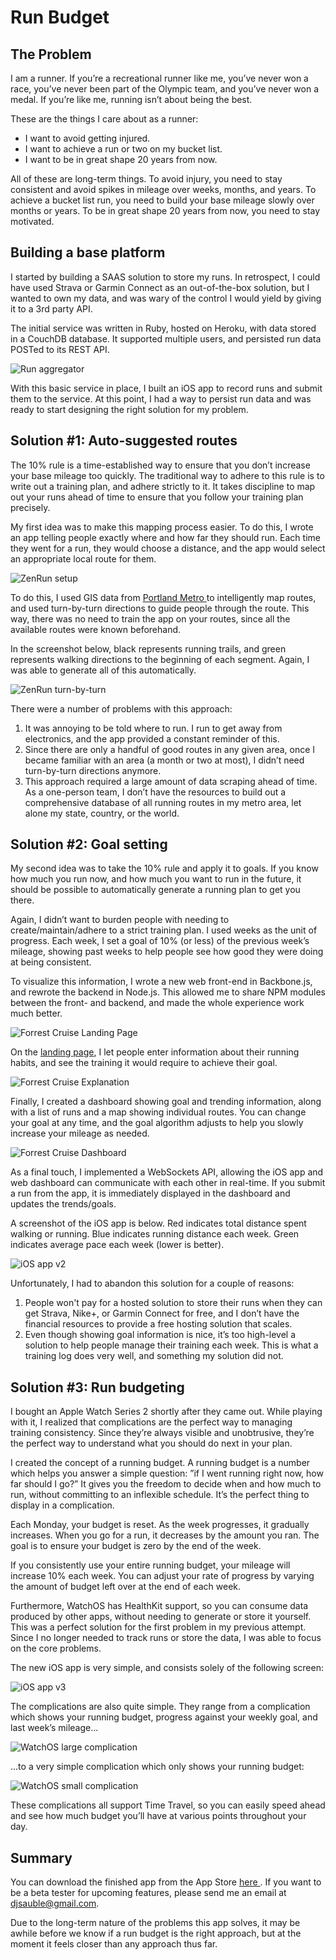 

<SEO title="Run Budget"/>

# Run Budget

## The Problem

I am a runner. If you&rsquo;re a recreational runner like me, you&rsquo;ve never won a race, you&rsquo;ve never been part of the Olympic team, and you&rsquo;ve never won a medal. If you&rsquo;re like me, running isn&rsquo;t about being the best.

These are the things I care about as a runner:

- I want to avoid getting injured.
- I want to achieve a run or two on my bucket list.
- I want to be in great shape 20 years from now.

All of these are long-term things. To avoid injury, you need to stay consistent and avoid spikes in mileage over weeks, months, and years. To achieve a bucket list run, you need to build your base mileage slowly over months or years. To be in great shape 20 years from now, you need to stay motivated.

## Building a base platform

I started by building a SAAS solution to store my runs. In retrospect, I could have used Strava or Garmin Connect as an out-of-the-box solution, but I wanted to own my data, and was wary of the control I would yield by giving it to a 3rd party API.

The initial service was written in Ruby, hosted on Heroku, with data stored in a CouchDB database. It supported multiple users, and persisted run data POSTed to its REST API.

<img src={RunBudgetAPIGeneratorImg} alt='Run aggregator'/>

With this basic service in place, I built an iOS app to record runs and submit them to the service. At this point, I had a way to persist run data and was ready to start designing the right solution for my problem.

## Solution #1: Auto-suggested routes

The 10% rule is a time-established way to ensure that you don&rsquo;t increase your base mileage too quickly. The traditional way to adhere to this rule is to write out a training plan, and adhere strictly to it. It takes discipline to map out your runs ahead of time to ensure that you follow your training plan precisely.

My first idea was to make this mapping process easier. To do this, I wrote an app telling people exactly where and how far they should run. Each time they went for a run, they would choose a distance, and the app would select an appropriate local route for them.

<img src={ZenRunSetupImg} alt='ZenRun setup' class='half border'/>

To do this, I used GIS data from <a href='https://gis.oregonmetro.gov' target='_new'>Portland Metro <i class='fa fa-external-link'></i></a> to intelligently map routes, and used turn-by-turn directions to guide people through the route. This way, there was no need to train the app on your routes, since all the available routes were known beforehand.

In the screenshot below, black represents running trails, and green represents walking directions to the beginning of each segment. Again, I was able to generate all of this automatically.

<img src={ZenRunGuideImg} alt='ZenRun turn-by-turn' class='half'/>

There were a number of problems with this approach:

1. It was annoying to be told where to run. I run to get away from electronics, 
   and the app provided a constant reminder of this.
2. Since there are only a handful of good routes in any given area, once I 
   became familiar with an area (a month or two at most), I didn&rsquo;t need turn-by-turn directions anymore.
3. This approach required a large amount of data scraping ahead of time. As a 
   one-person team, I don&rsquo;t have the resources to build out a comprehensive database of all running routes in my metro area, let alone my state, country, or the world.

## Solution #2: Goal setting

My second idea was to take the 10% rule and apply it to goals. If you know how much you run now, and how much you want to run in the future, it should be possible to automatically generate a running plan to get you there.

Again, I didn&rsquo;t want to burden people with needing to create/maintain/adhere to a strict training plan. I used weeks as the unit of progress. Each week, I set a goal of 10% (or less) of the previous week&rsquo;s mileage, showing past weeks to help people see how good they were doing at being consistent.

To visualize this information, I wrote a new web front-end in Backbone.js, and rewrote the backend in Node.js. This allowed me to share NPM modules between the front- and backend, and made the whole experience work much better.

<img src={ForrestCruiseLandingPageImg} alt='Forrest Cruise Landing Page'/>

On the <a href='http://api-generator2.herokuapp.com/login'>landing page</a>, I let people enter information about their running habits, and see the training it would require to achieve their goal.

<img src={ForrestCruiseLandingPage2Img} alt='Forrest Cruise Explanation'/>

Finally, I created a dashboard showing goal and trending information, along with a list of runs and a map showing individual routes. You can change your goal at any time, and the goal algorithm adjusts to help you slowly increase your mileage as needed.

<img src={ForrestCruiseDashboardImg} alt='Forrest Cruise Dashboard'/>

As a final touch, I implemented a WebSockets API, allowing the iOS app and web dashboard can communicate with each other in real-time. If you submit a run from the app, it is immediately displayed in the dashboard and updates the trends/goals.

A screenshot of the iOS app is below. Red indicates total distance spent walking or running. Blue indicates running distance each week. Green indicates average pace each week (lower is better).

<img src={ForrestCruiseIOSAppImg} alt='iOS app v2' class='two-thirds border'/>

Unfortunately, I had to abandon this solution for a couple of reasons:

1. People won't pay for a hosted solution to store their runs when they can get
   Strava, Nike+, or Garmin Connect for free, and I don&rsquo;t have the financial resources to provide a free hosting solution that scales.
2. Even though showing goal information is nice, it&rsquo;s too high-level a 
   solution to help people manage their training each week. This is what a training log does very well, and something my solution did not.

## Solution #3: Run budgeting

I bought an Apple Watch Series 2 shortly after they came out. While playing with it, I realized that complications are the perfect way to managing training consistency. Since they&rsquo;re always visible and unobtrusive, they&rsquo;re the perfect way to understand what you should do next in your plan.

I created the concept of a running budget. A running budget is a number which helps you answer a simple question: &rdquo;if I went running right now, how far should I go?&rdquo; It gives you the freedom to decide when and how much to run, without committing to an inflexible schedule. It&rsquo;s the perfect thing to display in a complication.

Each Monday, your budget is reset. As the week progresses, it gradually increases. When you go for a run, it decreases by the amount you ran. The goal is to ensure your budget is zero by the end of the week.

If you consistently use your entire running budget, your mileage will increase 10% each week. You can adjust your rate of progress by varying the amount of budget left over at the end of each week.

Furthermore, WatchOS has HealthKit support, so you can consume data produced by other apps, without needing to generate or store it yourself. This was a perfect solution for the first problem in my previous attempt. Since I no longer needed to track runs or store the data, I was able to focus on the core problems.

The new iOS app is very simple, and consists solely of the following screen:

<img src={RunBudgetIOSImg} alt='iOS app v3' class='half border'/>

The complications are also quite simple. They range from a complication which shows your running budget, progress against your weekly goal, and last week&rsquo;s mileage...

<img src={RunBudgetLargeComplicationImg} alt='WatchOS large complication' class='quarter'/>

...to a very simple complication which only shows your running budget:

<img src={RunBudgetSmallComplicationImg} alt='WatchOS small complication' class='quarter'/>

These complications all support Time Travel, so you can easily speed ahead and see how much budget you&rsquo;ll have at various points throughout your day.

## Summary

You can download the finished app from the App Store <a href="https://itunes.apple.com/us/app/run-budget/id1176825176?ls=1&mt=8" target="_new">here <i class="fa fa-external-link" aria-hidden="true"></i></a>. If you want to be a beta tester for upcoming features, please send me an email at <a href='mailto:djsauble@gmail.com'>djsauble@gmail.com</a>.

Due to the long-term nature of the problems this app solves, it may be awhile before we know if a run budget is the right approach, but at the moment it feels closer than any approach thus far.